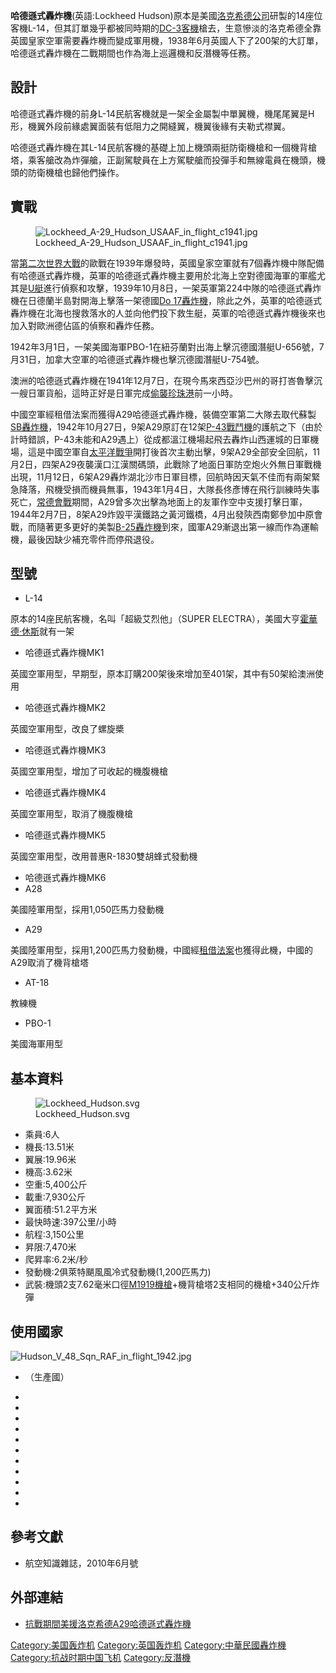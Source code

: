 {{Infobox Aircraft
  |name = 哈德遜式轟炸機<br>Lockheed Hudson
  |image = Image:Lockheed Hudson III Point Cook Vabre.jpg
  |type = 雙發動機轟炸機
  |manufacturer = [[洛克希德公司|洛克希德公司]]
  |introduced =  1939年
  |primary user =  [[美國陸軍航空軍|美國陸軍航空隊]]<br/>[[英國皇家空軍|英國皇家空軍]]<br/>[[澳洲皇家空軍|澳洲皇家空軍]]<br/>[[中華民國空軍|中華民國空軍]]
  |number built = 2,941架
}}

'''哈德遜式轟炸機'''(英語:Lockheed Hudson)原本是美國[[洛克希德公司|洛克希德公司]]研製的14座位客機L-14，但其訂單幾乎都被同時期的[[道格拉斯DC-3|DC-3客機]]槍去，生意慘淡的洛克希德全靠英國皇家空軍需要轟炸機而變成軍用機，1938年6月英國人下了200架的大訂單，哈德遜式轟炸機在二戰期間也作為海上巡邏機和反潛機等任務。


==設計==
哈德遜式轟炸機的前身L-14民航客機就是一架全金屬製中單翼機，機尾尾翼是H形，機翼外段前緣處翼面裝有低阻力之開縫翼，機翼後緣有夫勒式襟翼。

哈德遜式轟炸機在其L-14民航客機的基礎上加上機頭兩挺防衛機槍和一個機背槍塔，乘客艙改為炸彈艙，正副駕駛員在上方駕駛艙而投彈手和無線電員在機頭，機頭的防衛機槍也歸他們操作。

==實戰==
[[File:Lockheed_A-29_Hudson_USAAF_in_flight_c1941.jpg|thumb]]

當[[第二次世界大戰|第二次世界大戰]]的歐戰在1939年爆發時，英國皇家空軍就有7個轟炸機中隊配備有哈德遜式轟炸機，英軍的哈德遜式轟炸機主要用於北海上空對德國海軍的軍艦尤其是[[U艇|U艇]]進行偵察和攻擊，1939年10月8日，一架英軍第224中隊的哈德遜式轟炸機在日德蘭半島對開海上擊落一架德國[[Do_17轟炸機|Do 17轟炸機]]，除此之外，英軍的哈德遜式轟炸機在北海也搜救落水的人並向他們投下救生艇，英軍的哈德遜式轟炸機後來也加入對歐洲德佔區的偵察和轟炸任務。

1942年3月1日，一架美國海軍PBO-1在紐芬蘭對出海上擊沉德國潛艇U-656號，7月31日，加拿大空軍的哈德遜式轟炸機也擊沉德國潛艇U-754號。

澳洲的哈德遜式轟炸機在1941年12月7日，在現今馬來西亞沙巴州的哥打峇魯擊沉一艘日軍貨船，這時正好是日軍完成[[偷襲珍珠港|偷襲珍珠港]]前一小時。

中國空軍經租借法案而獲得A29哈德遜式轟炸機，裝備空軍第二大隊去取代蘇製[[圖波列夫SB轟炸機|SB轟炸機]]，1942年10月27日，9架A29原訂在12架[[P-43戰鬥機|P-43戰鬥機]]的護航之下（由於計時錯誤，P-43未能和A29遇上）從成都溫江機場起飛去轟炸山西運城的日軍機場，這是中國空軍自[[太平洋戰爭|太平洋戰爭]]開打後首次主動出擊，9架A29全部安全回航，11月2日，四架A29夜襲漢口江漢關碼頭，此戰除了地面日軍防空炮火外無日軍戰機出現，11月12日，6架A29轟炸湖北沙市日軍目標，回航時因天氣不佳而有兩架緊急降落，飛機受損而機員無事，1943年1月4日，大隊長佟彥博在飛行訓練時失事死亡，[[常德會戰|常德會戰]]期間，A29曾多次出擊為地面上的友軍作空中支援打擊日軍，1944年2月7日，8架A29炸毀平漢鐵路之黃河鐵橋，4月出發陝西南鄭參加中原會戰，而隨著更多更好的美製[[B-25轟炸機|B-25轟炸機]]到來，國軍A29漸退出第一線而作為運輸機，最後因缺少補充零件而停飛退役。

==型號==
*L-14
原本的14座民航客機，名叫「超級艾烈他」（SUPER ELECTRA），美國大亨[[霍華·休斯|霍華德·休斯]]就有一架
*哈德遜式轟炸機MK1
英國空軍用型，早期型，原本訂購200架後來增加至401架，其中有50架給澳洲使用
*哈德遜式轟炸機MK2
英國空軍用型，改良了螺旋槳
*哈德遜式轟炸機MK3
英國空軍用型，增加了可收起的機腹機槍
*哈德遜式轟炸機MK4
英國空軍用型，取消了機腹機槍
*哈德遜式轟炸機MK5
英國空軍用型，改用普惠R-1830雙胡蜂式發動機
*哈德遜式轟炸機MK6
*A28
美國陸軍用型，採用1,050匹馬力發動機
*A29
美國陸軍用型，採用1,200匹馬力發動機，中國經[[租借法案|租借法案]]也獲得此機，中國的A29取消了機背槍塔
*AT-18
教練機
*PBO-1
美國海軍用型

==基本資料==
[[File:Lockheed_Hudson.svg|thumb]]
*乘員:6人
*機長:13.51米
*翼展:19.96米
*機高:3.62米
*空重:5,400公斤
*載重:7,930公斤
*翼面積:51.2平方米
*最快時速:397公里/小時
*航程:3,150公里
*昇限:7,470米
*爬昇率:6.2米/秒
*發動機:2俱萊特颶風風冷式發動機(1,200匹馬力)
*武裝:機頭2支7.62毫米口徑[[M1919機槍|M1919機槍]]+機背槍塔2支相同的機槍+340公斤炸彈
==使用國家==
[[File:Hudson_V_48_Sqn_RAF_in_flight_1942.jpg|thumb]]
{{Commons|Category:Lockheed Hudson}}
*{{USA}}（生產國）
*{{UK}}
*{{AUS}}
*{{BRA}}
*{{flag|Canada|1921}}
*{{ROC}}
*{{IRL}}
*{{ISR}}
*{{NLD}}
*{{NZL}}
*{{POR}}
*{{flag|South Africa|1928}}

==參考文獻==
*航空知識雜誌，2010年6月號

==外部連結==
*[https://web.archive.org/web/20160520131126/http://cwlam2000.0catch.com/caf46.htm 抗戰期間美援洛克希德A29哈德遜式轟炸機]
{{美國空軍運輸機}}
{{抗戰時期中華民國軍用飛機}}
{{Lockheed}}
[[Category:美国轰炸机|Category:美国轰炸机]]
[[Category:英国轰炸机|Category:英国轰炸机]]
[[Category:中華民國轟炸機|Category:中華民國轟炸機]]
[[Category:抗战时期中国飞机|Category:抗战时期中国飞机]]
[[Category:反潛機|Category:反潛機]]